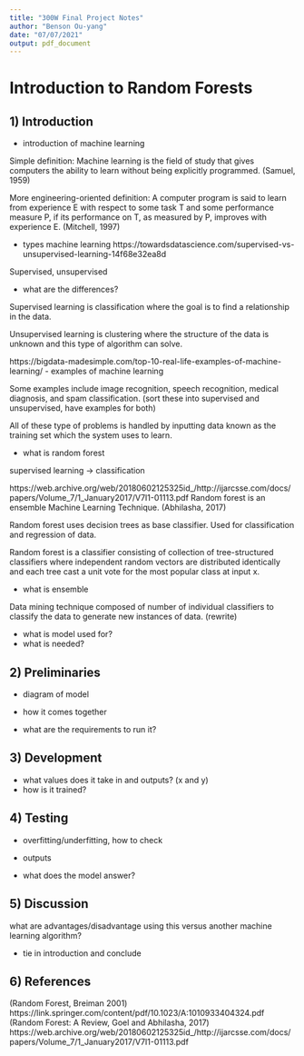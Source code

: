 ```yaml
---
title: "300W Final Project Notes"
author: "Benson Ou-yang"
date: "07/07/2021"
output: pdf_document
---
```


# Introduction to Random Forests

## 1) Introduction

- introduction of machine learning

Simple definition:
Machine learning is the field of study that gives computers the ability to learn without being explicitly programmed. (Samuel, 1959)

More engineering-oriented definition: 
A computer program is said to learn from experience E with respect to some task T and some performance measure P, if its performance on T, as measured by P, improves with experience E. (Mitchell, 1997)


- types machine learning https://towardsdatascience.com/supervised-vs-unsupervised-learning-14f68e32ea8d

Supervised, unsupervised

- what are the differences?

Supervised learning is classification where the goal is to find a relationship in the data.

Unsupervised learning is clustering where the structure of the data is unknown and this type of algorithm can solve.

https://bigdata-madesimple.com/top-10-real-life-examples-of-machine-learning/
- examples of machine learning 

Some examples include image recognition, speech recognition, medical diagnosis, and spam classification. (sort these into supervised and unsupervised, have examples for both)

All of these type of problems is handled by inputting data known as the training set which the system uses to learn.

- what is random forest

supervised learning -> classification

https://web.archive.org/web/20180602125325id_/http://ijarcsse.com/docs/papers/Volume_7/1_January2017/V7I1-01113.pdf
Random forest is an ensemble Machine Learning Technique. (Abhilasha, 2017)

Random forest uses decision trees as base classifier. Used for classification and regression of data. 

Random forest is a classifier consisting of collection of tree-structured classifiers where independent random vectors are distributed identically and each tree cast a unit vote for the most popular class at input x.

- what is ensemble

Data mining technique composed of number of individual classifiers to classify the data to generate new instances of data. (rewrite)

- what is model used for?
- what is needed?



## 2) Preliminaries

- diagram of model
- how it comes together

- what are the requirements to run it?

## 3) Development

- what values does it take in and outputs? (x and y)
- how is it trained?



## 4) Testing

- overfitting/underfitting, how to check

- outputs
- what does the model answer? 


## 5) Discussion

what are advantages/disadvantage using this versus another machine learning algorithm?

- tie in introduction and conclude

## 6) References

(Random Forest, Breiman 2001) https://link.springer.com/content/pdf/10.1023/A:1010933404324.pdf
(Random Forest: A Review, Goel and Abhilasha, 2017)  https://web.archive.org/web/20180602125325id_/http://ijarcsse.com/docs/papers/Volume_7/1_January2017/V7I1-01113.pdf